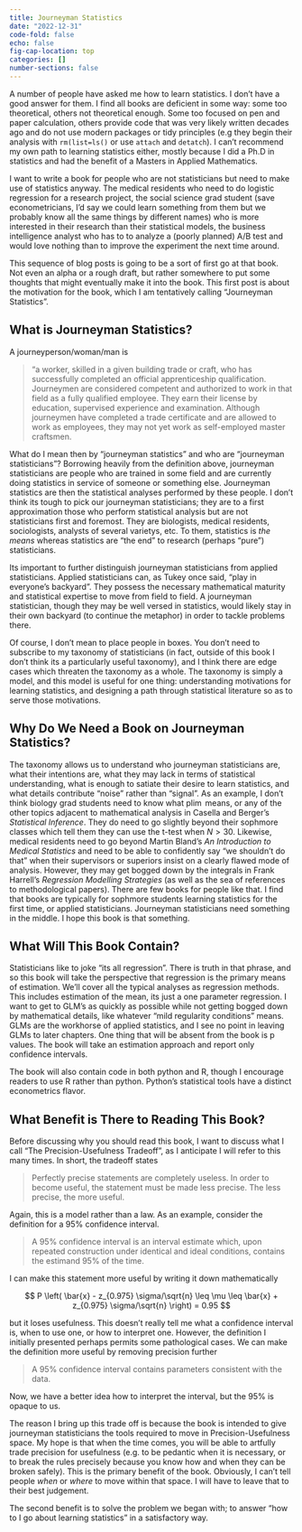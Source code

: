 ```yaml
---
title: Journeyman Statistics
date: "2022-12-31"
code-fold: false
echo: false
fig-cap-location: top
categories: []
number-sections: false
---
```


A number of people have asked me how to learn statistics.  I don't have a good answer for them.  I find all books are deficient in some way: some too theoretical, others not theoretical enough.  Some too focused on pen and paper calculation, others provide code that was very likely written decades ago and do not use modern packages or tidy principles (e.g they begin their analysis with `rm(list=ls()` or use `attach` and `detatch`).  I can't recommend my own path to learning statistics either, mostly because I did a Ph.D in statistics and had the benefit of a Masters in Applied Mathematics.

I want to write a book for people who are not statisticians but need to make use of statistics anyway.  The medical residents who need to do logistic regression for a research project, the social science grad student (save econometricians, I'd say we could learn something from them but we probably know all the same things by different names) who is more interested in their research than their statistical models, the business intelligence analyst who has to to analyze a (poorly planned) A/B test and would love nothing than to improve the experiment the next time around.

This sequence of blog posts is going to be a sort of first go at that book.  Not even an alpha or a rough draft, but rather somewhere to put some thoughts that might eventually make it into the book.  This first post is about the motivation for the book, which I am tentatively calling "Journeyman Statistics".

## What is Journeyman Statistics?


A journeyperson/woman/man is 

  >"a worker, skilled in a given building trade or craft, who has successfully completed an official apprenticeship qualification. Journeymen are considered competent      and authorized to work in that field as a fully qualified employee. They earn their license by education, supervised experience and examination. Although journeymen    have completed a trade certificate and are allowed to work as employees, they may not yet work as self-employed master craftsmen.
  
What do I mean then by "journeyman statistics" and who are "journeyman statisticians"?  Borrowing heavily from the definition above, journeyman statisticians are people who are trained in some field and are currently doing statistics in service of someone or something else.  Journeyman statistics are then the statistical analyses performed by these people.  I don't think its tough to pick our journeyman statisticians; they are to a first approximation those who perform statistical analysis but are not statisticians first and foremost.  They are biologists, medical residents, sociologists, analysts of several varietys, etc.  To them, statistics is *the means* whereas statistics are "the end" to research (perhaps "pure") statisticians. 


Its important to further distinguish journeyman statisticians from applied statisticians.  Applied statisticians can, as Tukey once said, "play in everyone's backyard".  They possess the necessary mathematical maturity and statistical expertise to move from field to field.  A journeyman statistician, though they may be well versed in statistics, would likely stay in their own backyard (to continue the metaphor) in order to tackle problems there.

Of course, I don't mean to place people in boxes.  You don't need to subscribe to my taxonomy of statisticians (in fact, outside of this book I don't think its a particularly useful taxonomy), and I think there are edge cases which threaten the taxonomy as a whole.  The taxonomy is simply a model, and this model is useful for one thing: understanding motivations for learning statistics, and designing a path through statistical literature so as to serve those motivations.

## Why Do We Need a Book on Journeyman Statistics?

The taxonomy allows us to understand who journeyman statisticians are, what their intentions are, what they may lack in terms of statistical understanding, what is enough to satiate their desire to learn statistics, and what details contribute "noise" rather than "signal".  As an example, I don't think biology grad students need to know what $\operatorname{plim}$ means, or any of the other topics adjacent to mathematical analysis in Casella and Berger's *Statistical Inference*.  They do need to go slightly beyond their sophmore classes which tell them they can use the t-test when $N>30$.  Likewise, medical residents need to go beyond Martin Bland's *An Introduction to Medical Statistics* and need to be able to confidently say "we shouldn't do that" when their supervisors or superiors insist on a clearly flawed mode of analysis.  However, they may get bogged down by the integrals in Frank Harrell's *Regression Modelling Strategies* (as well as the sea of references to methodological papers).  There are few books for people like that.  I find that books are typically for sophmore students learning statistics for the first time, or applied statisticians. Journeyman statisticians need something in the middle.  I hope this book is that something.

## What Will This Book Contain?

Statisticians like to joke "its all regression".  There is truth in that phrase, and so this book will take the perspective that regression is the primary means of estimation.  We'll cover all the typical analyses as regression methods.  This includes estimation of the mean, its just a one parameter regression.  I want to get to GLM's as quickly as possible while not getting bogged down by mathematical details, like whatever "mild regularity conditions" means.  GLMs are the workhorse of applied statistics, and I see no point in leaving GLMs to later chapters. One thing that will be absent from the book is p values. The book will take an estimation approach and report only confidence intervals.  

The book will also contain code in both python and R, though I encourage readers to use R rather than python.  Python's statistical tools have a distinct econometrics flavor.  
  

## What Benefit is There to Reading This Book?

Before discussing why you should read this book, I want to discuss what I call "The Precision-Usefulness Tradeoff", as I anticipate I will refer to this many times.  In short, the tradeoff states

> Perfectly precise statements are completely useless.  In order to become useful, the statement must be made less precise.  The less precise, the more useful.

Again, this is a model rather than a law.  As an example, consider the definition for a 95% confidence interval.

> A 95% confidence interval is an interval estimate which, upon repeated construction under identical and ideal conditions, contains the estimand 95% of the time.

I can make this statement more useful by writing it down mathematically

$$ P \left( \bar{x} - z_{0.975} \sigma/\sqrt{n} \leq \mu \leq \bar{x} + z_{0.975} \sigma/\sqrt{n} \right) = 0.95 $$

but it loses usefulness.  This doesn't really tell me what a confidence interval is, when to use one, or how to interpret one.  However, the definition I initially presented perhaps permits some pathological cases.  We can make the definition more useful by removing precision further

> A 95% confidence interval contains parameters consistent with the data.

Now, we have a  better idea how to interpret the interval, but the 95% is opaque to us.

The reason I bring up this trade off is because the book is intended to give journeyman statisticians the tools required to move in Precision-Usefulness space. My hope is that when the time comes, you will be able to artfully trade precision for usefulness (e.g. to be pedantic when it is necessary, or to break the rules precisely because you know how and when they can be broken safely).  This is the primary benefit of the book. Obviously, I can't tell people *when* or *where* to move within that space.  I will have to leave that to their best judgement.

The second benefit is to solve the problem we began with; to answer "how to I go about learning statistics" in a satisfactory way.